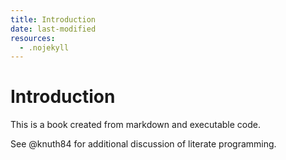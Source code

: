 ```yaml
---
title: Introduction
date: last-modified
resources:
  - .nojekyll
---
```


# Introduction

This is a book created from markdown and executable code.

See @knuth84 for additional discussion of literate programming.
